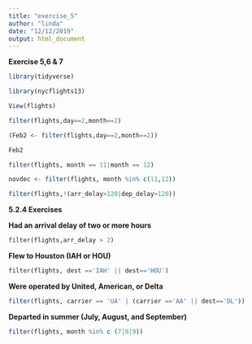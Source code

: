 ```yaml
---
title: "exercise_5"
author: "linda"
date: "12/12/2019"
output: html_document
---
```


**Exercise 5,6 & 7**

```r
library(tidyverse)
```


```r
library(nycflights13)
```

```r
View(flights)
```

```r
filter(flights,day==2,month==2)
```


```r
(Feb2 <- filter(flights,day==2,month==2))
```

```r
Feb2
```

```r
filter(flights, month == 11|month == 12)
```

```r
novdec <- filter(flights, month %in% c(11,12))
```

```r
filter(flights,!(arr_delay>120|dep_delay>120))
```

**5.2.4 Exercises **


**Had an arrival delay of two or more hours**

```r
filter(flights,arr_delay > 2)
```
**Flew to Houston (IAH or HOU)**


```r
filter(flights, dest =='IAH' || dest=='HOU')
```
**Were operated by United, American, or Delta**

```r
filter(flights, carrier == 'UA' | (carrier =='AA' || dest=='DL'))
```

**Departed in summer (July, August, and September)**

```r
filter(flights, month %in% c (7|8|9))
```


































